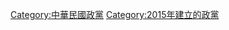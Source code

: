 {{Commons cat|Social Democratic Party (Taiwan)}}

[[Category:中華民國政黨|Category:中華民國政黨]]
[[Category:2015年建立的政黨|Category:2015年建立的政黨]]